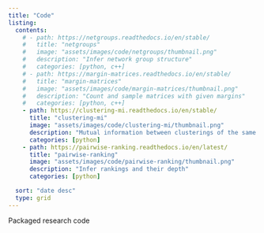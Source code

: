 ```yaml
---
title: "Code"
listing:
  contents: 
    # - path: https://netgroups.readthedocs.io/en/stable/
    #   title: "netgroups"
    #   image: "assets/images/code/netgroups/thumbnail.png"
    #   description: "Infer network group structure"
    #   categories: [python, c++]
    # - path: https://margin-matrices.readthedocs.io/en/stable/
    #   title: "margin-matrices"
    #   image: "assets/images/code/margin-matrices/thumbnail.png"
    #   description: "Count and sample matrices with given margins"
    #   categories: [python, c++]
    - path: https://clustering-mi.readthedocs.io/en/stable/
      title: "clustering-mi"
      image: "assets/images/code/clustering-mi/thumbnail.png"
      description: "Mutual information between clusterings of the same objects"
      categories: [python]
    - path: https://pairwise-ranking.readthedocs.io/en/latest/
      title: "pairwise-ranking"
      image: "assets/images/code/pairwise-ranking/thumbnail.png"
      description: "Infer rankings and their depth"
      categories: [python]

  sort: "date desc"
  type: grid
---
```


Packaged research code
